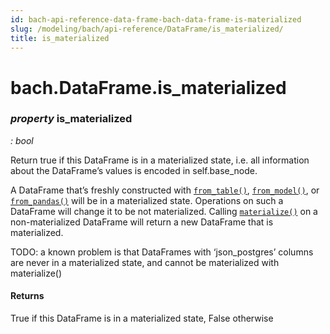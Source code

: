 ```yaml
---
id: bach-api-reference-data-frame-bach-data-frame-is-materialized
slug: /modeling/bach/api-reference/DataFrame/is_materialized/
title: is_materialized
---
```


# bach.DataFrame.is_materialized

<div className="property">

### <span className="type-annotation"><em>property </em></span> <span className="name">is_materialized</span>

<span className="type-annotation"><em>

: bool

</em></span> 


<div className="content">

Return true if this DataFrame is in a materialized state, i.e. all information about the
DataFrame’s values is encoded in self.base_node.

A DataFrame that’s freshly constructed with [`from_table()`](/modeling/bach/api-reference/DataFrame/bach.DataFrame.from_table.mdx),
[`from_model()`](/modeling/bach/api-reference/DataFrame/bach.DataFrame.from_model.mdx), or [`from_pandas()`](/modeling/bach/api-reference/DataFrame/bach.DataFrame.from_pandas.mdx) will be in a materialized state. Operations on such
a DataFrame will change it to be not materialized. Calling [`materialize()`](/modeling/bach/api-reference/DataFrame/bach.DataFrame.materialize.mdx) on a
non-materialized DataFrame will return a new DataFrame that is materialized.

TODO: a known problem is that DataFrames with ‘json_postgres’ columns are never in a materialized
    state, and cannot be materialized with materialize()



#### Returns

True if this DataFrame is in a materialized state, False otherwise



</div>


</div>
